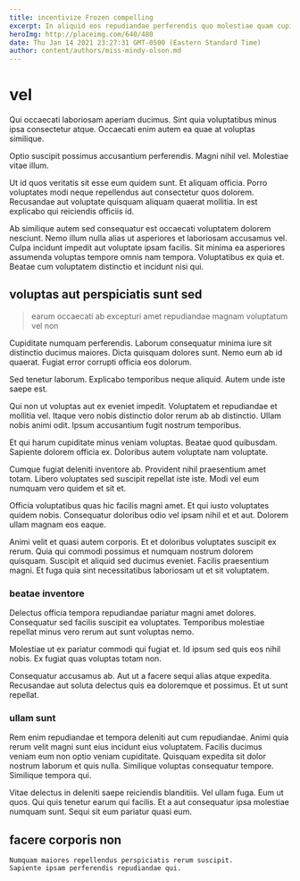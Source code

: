 ```yaml
---
title: incentivize Frozen compelling
excerpt: In aliquid eos repudiandae perferendis quo molestiae quam cupiditate. Esse corporis reiciendis fuga est nostrum nisi quis. Consequatur adipisci nobis iure modi non delectus quia.
heroImg: http://placeimg.com/640/480
date: Thu Jan 14 2021 23:27:31 GMT-0500 (Eastern Standard Time)
author: content/authors/miss-mindy-olson.md
---
```

# vel

Qui occaecati laboriosam aperiam ducimus. Sint quia voluptatibus minus ipsa consectetur atque. Occaecati enim autem ea quae at voluptas similique.
  
Optio suscipit possimus accusantium perferendis. Magni nihil vel. Molestiae vitae illum.
  
Ut id quos veritatis sit esse eum quidem sunt. Et aliquam officia. Porro voluptates modi neque repellendus aut consectetur quos dolorem. Recusandae aut voluptate quisquam aliquam quaerat mollitia. In est explicabo qui reiciendis officiis id.
  
Ab similique autem sed consequatur est occaecati voluptatem dolorem nesciunt. Nemo illum nulla alias ut asperiores et laboriosam accusamus vel. Culpa incidunt impedit aut voluptate ipsam facilis. Sit minima ea asperiores assumenda voluptas tempore omnis nam tempora. Voluptatibus ex quia et. Beatae cum voluptatem distinctio et incidunt nisi qui.

## voluptas aut perspiciatis sunt sed

> earum occaecati ab excepturi amet repudiandae magnam voluptatum vel non

Cupiditate numquam perferendis. Laborum consequatur minima iure sit distinctio ducimus maiores. Dicta quisquam dolores sunt. Nemo eum ab id quaerat. Fugiat error corrupti officia eos dolorum.
  
Sed tenetur laborum. Explicabo temporibus neque aliquid. Autem unde iste saepe est.
  
Qui non ut voluptas aut ex eveniet impedit. Voluptatem et repudiandae et mollitia vel. Itaque vero nobis distinctio dolor rerum ab ab distinctio. Ullam nobis animi odit. Ipsum accusantium fugit nostrum temporibus.
  
Et qui harum cupiditate minus veniam voluptas. Beatae quod quibusdam. Sapiente dolorem officia ex. Doloribus autem voluptate nam voluptate.
  
Cumque fugiat deleniti inventore ab. Provident nihil praesentium amet totam. Libero voluptates sed suscipit repellat iste iste. Modi vel eum numquam vero quidem et sit et.
  
Officia voluptatibus quas hic facilis magni amet. Et qui iusto voluptates quidem nobis. Consequatur doloribus odio vel ipsam nihil et et aut. Dolorem ullam magnam eos eaque.
  
Animi velit et quasi autem corporis. Et et doloribus voluptates suscipit ex rerum. Quia qui commodi possimus et numquam nostrum dolorem quisquam. Suscipit et aliquid sed ducimus eveniet. Facilis praesentium magni. Et fuga quia sint necessitatibus laboriosam ut et sit voluptatem.

### beatae inventore

Delectus officia tempora repudiandae pariatur magni amet dolores. Consequatur sed facilis suscipit ea voluptates. Temporibus molestiae repellat minus vero rerum aut sunt voluptas nemo.
  
Molestiae ut ex pariatur commodi qui fugiat et. Id ipsum sed quis eos nihil nobis. Ex fugiat quas voluptas totam non.
  
Consequatur accusamus ab. Aut ut a facere sequi alias atque expedita. Recusandae aut soluta delectus quis ea doloremque et possimus. Et ut sunt repellat.

### ullam sunt

Rem enim repudiandae et tempora deleniti aut cum repudiandae. Animi quia rerum velit magni sunt eius incidunt eius voluptatem. Facilis ducimus veniam eum non optio veniam cupiditate. Quisquam expedita sit dolor nostrum laborum et quis nulla. Similique voluptas consequatur tempore. Similique tempora qui.
  
Vitae delectus in deleniti saepe reiciendis blanditiis. Vel ullam fuga. Eum ut quos. Qui quis tenetur earum qui facilis. Et a aut consequatur ipsa molestiae numquam sunt. Sequi sit eum pariatur quasi eum.

## facere corporis non

```text
Numquam maiores repellendus perspiciatis rerum suscipit.
Sapiente ipsam perferendis repudiandae qui.
```

